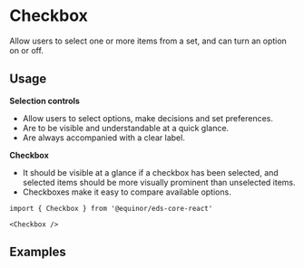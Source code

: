 
# Checkbox

Allow users to select one or more items from a set, and can turn an option on or off.

<Links 
    ariaUrl="https://www.w3.org/WAI/ARIA/apg/patterns/checkbox/"
    figmaUrl="https://www.figma.com/file/0bGXR2sCwMVSDNyyzu5BXrO5/UI%E2%80%94User-Interface?node-id=18442%3A38197"
    documentationUrl="https://eds.equinor.com/0b0c666ab/p/028476-selection-controls/b/86826a"
    sourceUrl="https://github.com/equinor/design-system/blob/develop/packages/eds-core-react/src/components/Checkbox/Checkbox.tsx"
    npmUrl="https://www.npmjs.com/package/@equinor/eds-core-react"
/>

<Story id="inputs-selection-controls-checkbox--introduction" />
<PropsTable />

## Usage

**Selection controls**

<ul>
    <li>Allow users to select options, make decisions and set preferences.</li>
    <li>Are to be visible and understandable at a quick glance.</li>
    <li>Are always accompanied with a clear label.</li>
</ul>

**Checkbox**

<ul>
    <li>It should be visible at a glance if a checkbox has been selected, and selected items should be more visually prominent than unselected items.</li>
    <li>Checkboxes make it easy to compare available options.</li>
</ul>

```tsx
import { Checkbox } from '@equinor/eds-core-react'

<Checkbox />
```

## Examples